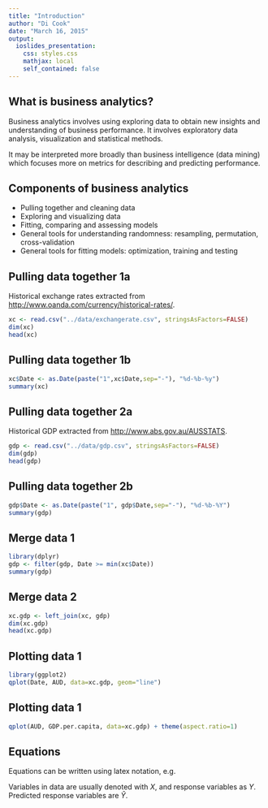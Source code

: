 ```yaml
---
title: "Introduction"
author: "Di Cook"
date: "March 16, 2015"
output: 
  ioslides_presentation:
    css: styles.css
    mathjax: local
    self_contained: false
---
```


## What is business analytics?

Business analytics involves using exploring data to obtain new insights and understanding of business performance. It involves exploratory data analysis, visualization and statistical methods.

It may be interpreted more broadly than business intelligence (data mining) which focuses more on metrics for describing and predicting performance.

## Components of business analytics

- Pulling together and cleaning data
- Exploring and visualizing data
- Fitting, comparing and assessing models
- General tools for understanding randomness: resampling, permutation, cross-validation
- General tools for fitting models: optimization, training and testing

## Pulling data together 1a

Historical exchange rates extracted from [http://www.oanda.com/currency/historical-rates/](http://www.oanda.com/currency/historical-rates/).

```r
xc <- read.csv("../data/exchangerate.csv", stringsAsFactors=FALSE)
dim(xc)
head(xc)
```

## Pulling data together 1b

```r
xc$Date <- as.Date(paste("1",xc$Date,sep="-"), "%d-%b-%y")
summary(xc)
```

## Pulling data together 2a

Historical GDP extracted from [http://www.abs.gov.au/AUSSTATS](http://www.abs.gov.au/AUSSTATS/abs@.nsf/DetailsPage/5206.0Dec%202014?OpenDocument).

```r
gdp <- read.csv("../data/gdp.csv", stringsAsFactors=FALSE)
dim(gdp)
head(gdp)
```

## Pulling data together 2b

```r
gdp$Date <- as.Date(paste("1", gdp$Date,sep="-"), "%d-%b-%Y")
summary(gdp)
```

## Merge data 1

```r
library(dplyr)
gdp <- filter(gdp, Date >= min(xc$Date))
summary(gdp)
```

## Merge data 2

```r
xc.gdp <- left_join(xc, gdp)
dim(xc.gdp)
head(xc.gdp)
```

## Plotting data 1

```r
library(ggplot2)
qplot(Date, AUD, data=xc.gdp, geom="line")
```

## Plotting data 1

```r
qplot(AUD, GDP.per.capita, data=xc.gdp) + theme(aspect.ratio=1)
```

## Equations

Equations can be written using latex notation, e.g. 

Variables in data are usually denoted with $X$, and response variables as $Y$. Predicted response variables are $\hat{Y}$. 